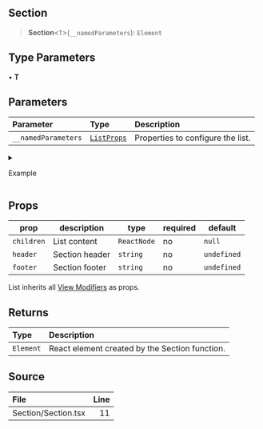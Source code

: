 ## Section

> **Section**\<`T`\>(`__namedParameters`): `Element`

## Type Parameters

• **T**

## Parameters

| Parameter           | Type                                        | Description                       |
| :------------------ | :------------------------------------------ | :-------------------------------- |
| `__namedParameters` | [`ListProps`](../type-aliases/ListProps.md) | Properties to configure the list. |


<details>
<summary>
<FaCode />
<p style={{ marginLeft: 10 }}>Example</p>
</summary>

```tsx
<List>
  <Section header="Cool Header">
    <Text>Hello!</Text>
  </Section>
</List>
```

</details>

## Props

| prop       | description    | type        | required | default     |
| ---------- | -------------- | ----------- | -------- | ----------- |
| `children` | List content   | `ReactNode` | no       | `null`      |
| `header`   | Section header | `string`    | no       | `undefined` |
| `footer`   | Section footer | `string`    | no       | `undefined` |

List inherits all [View Modifiers](../Typings/Modifiers.md) as props.

## Returns

| Type      | Description                                    |
| :-------- | :--------------------------------------------- |
| `Element` | React element created by the Section function. |

## Source

| File                | Line |
| :------------------ | ---: |
| Section/Section.tsx |   11 |
